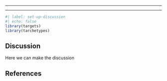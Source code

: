 ------------------------------------------------------------------------

------------------------------------------------------------------------

```r
#| label: set-up-discussion
#| echo: false
library(targets)
library(tarchetypes)

```

## Discussion

Here we can make the discussion


## References